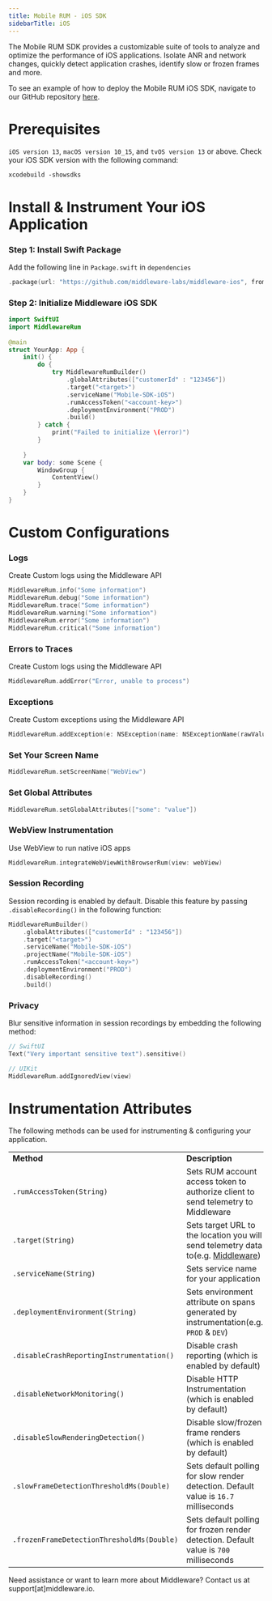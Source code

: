 ```yaml
---
title: Mobile RUM - iOS SDK
sidebarTitle: iOS
---
```


The Mobile RUM SDK provides a customizable suite of tools to analyze and optimize the performance of iOS applications. Isolate ANR and network changes, quickly detect application crashes, identify slow or frozen frames and more.

<Note> To see an example of how to deploy the Mobile RUM iOS SDK, navigate to our GitHub repository [here](https://github.com/middleware-labs/middleware-ios).</Note>

# Prerequisites
`iOS version 13`, `macOS version 10_15`, and `tvOS version 13` or above. Check your iOS SDK version with the following command:
```shell Shell
xcodebuild -showsdks
```


# Install & Instrument Your iOS Application


### Step 1: Install Swift Package

Add the following line in `Package.swift` in `dependencies`

```swift Package.swift
.package(url: "https://github.com/middleware-labs/middleware-ios", from: "1.0.0"),
```

### Step 2: Initialize Middleware iOS SDK

```swift swift
import SwiftUI
import MiddlewareRum
            
@main
struct YourApp: App {
    init() {
        do {
            try MiddlewareRumBuilder()
                .globalAttributes(["customerId" : "123456"])
                .target("<target>")
                .serviceName("Mobile-SDK-iOS")
                .rumAccessToken("<account-key>")
                .deploymentEnvironment("PROD")
                .build()
        } catch {
            print("Failed to initialize \(error)")
        }
        
    }
    var body: some Scene {
        WindowGroup {
            ContentView()
        }
    }
}  
```

# Custom Configurations

### Logs
Create Custom logs using the Middleware API

```swift swift
MiddlewareRum.info("Some information")
MiddlewareRum.debug("Some information")
MiddlewareRum.trace("Some information")
MiddlewareRum.warning("Some information")
MiddlewareRum.error("Some information")
MiddlewareRum.critical("Some information")
```

### Errors to Traces

Create Custom logs using the Middleware API

```swift swift
MiddlewareRum.addError("Error, unable to process")
```

### Exceptions
Create Custom exceptions using the Middleware API

```swift swift
MiddlewareRum.addException(e: NSException(name: NSExceptionName(rawValue: "RuntimeException"), reason: "I am custom exception"))
```

### Set Your Screen Name

```swift swift
MiddlewareRum.setScreenName("WebView")
```

### Set Global Attributes

```swift swift
MiddlewareRum.setGlobalAttributes(["some": "value"])
```

### WebView Instrumentation
Use WebView to run native iOS apps

```swift swift
MiddlewareRum.integrateWebViewWithBrowserRum(view: webView)
```

### Session Recording

Session recording is enabled by default. Disable this feature by passing `.disableRecording()` in the following function:

```swift Swift
MiddlewareRumBuilder()
    .globalAttributes(["customerId" : "123456"])
    .target("<target>")
    .serviceName("Mobile-SDK-iOS")
    .projectName("Mobile-SDK-iOS")
    .rumAccessToken("<account-key>")
    .deploymentEnvironment("PROD")
    .disableRecording()
    .build()
```

### Privacy

Blur sensitive information in session recordings by embedding the following method:

```swift Swift
// SwiftUI
Text("Very important sensitive text").sensitive()

// UIKit
MiddlewareRum.addIgnoredView(view)
```

# Instrumentation Attributes

The following methods can be used for instrumenting & configuring your application.

|                                           |                                                         |
| :-------------------------------------   | :------------------------------------------------ |
| __Method__                                | __Description__ |
| `.rumAccessToken(String)`                 | Sets RUM account access token to authorize client to send telemetry to Middleware |
| `.target(String)`                         | Sets target URL to the location you will send telemetry data to(e.g. [Middleware](https://app.middleware.io/)) |
| `.serviceName(String)`                    | Sets service name for your application|
| `.deploymentEnvironment(String)`          | Sets environment attribute on spans generated by instrumentation(e.g. `PROD` & `DEV`) |
| `.disableCrashReportingInstrumentation()` | Disable crash reporting (which is enabled by default) |
| `.disableNetworkMonitoring()`             | Disable HTTP Instrumentation (which is enabled by default) |
| `.disableSlowRenderingDetection()`	    | Disable slow/frozen frame renders (which is enabled by default) |
| `.slowFrameDetectionThresholdMs(Double)`	| Sets default polling for slow render detection. Default value is `16.7` milliseconds|
| `.frozenFrameDetectionThresholdMs(Double)`| Sets default polling for frozen render detection. Default value is `700` milliseconds |

<Note> Need assistance or want to learn more about Middleware? Contact us at support[at]middleware.io. </Note>